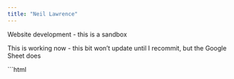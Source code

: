 ---
title: "Neil Lawrence"
---

Website development - this is a sandbox

This is working now - this bit won't update until I recommit, but the Google Sheet does

```{html, echo=FALSE}
<div id="sheet-data"></div>

<script>
    async function fetchSheetData() {
        const url = 'https://docs.google.com/spreadsheets/d/e/2PACX-1vSMongDgzsyxPpmkcU2OrGn2ktM07LqK9qqSWct6rwIOxLKr_5AQ9_jwzBNIapiXdVdtTSqb3q3bcE2/pub?output=csv'; 
        
        const response = await fetch(url);
        const data = await response.text();
        const rows = data.split('\n');
        let html = '<ul>';

        // Example: Print specific cells from the sheet
        if (rows.length > 2) {
            const cells1 = rows[2].split(','); // Get third row
            const singleCellValue1 = cells1[1]; // Get second cell from third row
            html += '<li>' + singleCellValue1 + '</li>'; // Add it to the list

            const cells2 = rows[3].split(','); // Get fourth row
            const singleCellValue2 = cells2[1]; // Get second cell from fourth row
            html += '<li>' + singleCellValue2 + '</li>'; // Add it to the list
        }

        html += '</ul>';
        document.getElementById('sheet-data').innerHTML = html; // Print the HTML for the first part

        // Now append something else specific
        const additionalContent = "<p>This is some additional content after the list.</p>";
        document.getElementById('sheet-data').innerHTML += additionalContent; // Append additional content
    }

    fetchSheetData(); // Call the function to fetch data
</script>
